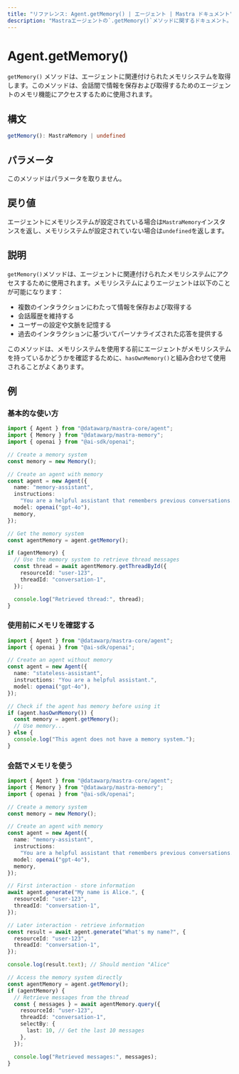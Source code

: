 ```yaml
---
title: "リファレンス: Agent.getMemory() | エージェント | Mastra ドキュメント"
description: "Mastraエージェントの`.getMemory()`メソッドに関するドキュメント。エージェントに関連付けられたメモリシステムを取得します。"
---
```


# Agent.getMemory()

`getMemory()` メソッドは、エージェントに関連付けられたメモリシステムを取得します。このメソッドは、会話間で情報を保存および取得するためのエージェントのメモリ機能にアクセスするために使用されます。

## 構文

```typescript
getMemory(): MastraMemory | undefined
```

## パラメータ

このメソッドはパラメータを取りません。

## 戻り値

エージェントにメモリシステムが設定されている場合は`MastraMemory`インスタンスを返し、メモリシステムが設定されていない場合は`undefined`を返します。

## 説明

`getMemory()`メソッドは、エージェントに関連付けられたメモリシステムにアクセスするために使用されます。メモリシステムによりエージェントは以下のことが可能になります：

- 複数のインタラクションにわたって情報を保存および取得する
- 会話履歴を維持する
- ユーザーの設定や文脈を記憶する
- 過去のインタラクションに基づいてパーソナライズされた応答を提供する

このメソッドは、メモリシステムを使用する前にエージェントがメモリシステムを持っているかどうかを確認するために、`hasOwnMemory()`と組み合わせて使用されることがよくあります。

## 例

### 基本的な使い方

```typescript
import { Agent } from "@datawarp/mastra-core/agent";
import { Memory } from "@datawarp/mastra-memory";
import { openai } from "@ai-sdk/openai";

// Create a memory system
const memory = new Memory();

// Create an agent with memory
const agent = new Agent({
  name: "memory-assistant",
  instructions:
    "You are a helpful assistant that remembers previous conversations.",
  model: openai("gpt-4o"),
  memory,
});

// Get the memory system
const agentMemory = agent.getMemory();

if (agentMemory) {
  // Use the memory system to retrieve thread messages
  const thread = await agentMemory.getThreadById({
    resourceId: "user-123",
    threadId: "conversation-1",
  });

  console.log("Retrieved thread:", thread);
}
```

### 使用前にメモリを確認する

```typescript
import { Agent } from "@datawarp/mastra-core/agent";
import { openai } from "@ai-sdk/openai";

// Create an agent without memory
const agent = new Agent({
  name: "stateless-assistant",
  instructions: "You are a helpful assistant.",
  model: openai("gpt-4o"),
});

// Check if the agent has memory before using it
if (agent.hasOwnMemory()) {
  const memory = agent.getMemory();
  // Use memory...
} else {
  console.log("This agent does not have a memory system.");
}
```

### 会話でメモリを使う

```typescript
import { Agent } from "@datawarp/mastra-core/agent";
import { Memory } from "@datawarp/mastra-memory";
import { openai } from "@ai-sdk/openai";

// Create a memory system
const memory = new Memory();

// Create an agent with memory
const agent = new Agent({
  name: "memory-assistant",
  instructions:
    "You are a helpful assistant that remembers previous conversations.",
  model: openai("gpt-4o"),
  memory,
});

// First interaction - store information
await agent.generate("My name is Alice.", {
  resourceId: "user-123",
  threadId: "conversation-1",
});

// Later interaction - retrieve information
const result = await agent.generate("What's my name?", {
  resourceId: "user-123",
  threadId: "conversation-1",
});

console.log(result.text); // Should mention "Alice"

// Access the memory system directly
const agentMemory = agent.getMemory();
if (agentMemory) {
  // Retrieve messages from the thread
  const { messages } = await agentMemory.query({
    resourceId: "user-123",
    threadId: "conversation-1",
    selectBy: {
      last: 10, // Get the last 10 messages
    },
  });

  console.log("Retrieved messages:", messages);
}
```
